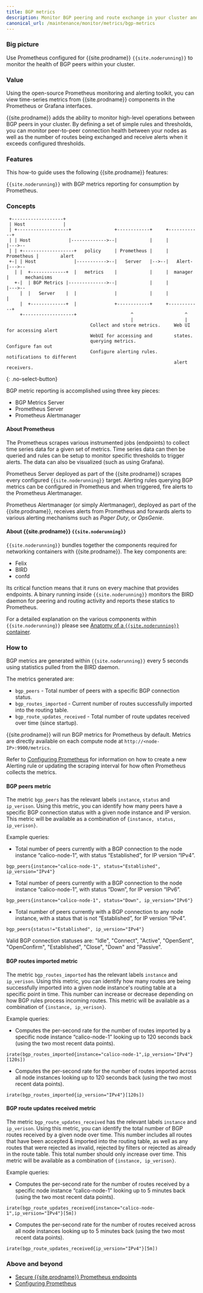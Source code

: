 ```yaml
---
title: BGP metrics
description: Monitor BGP peering and route exchange in your cluster and get alerts by defining rules and thresholds.
canonical_url: /maintenance/monitor/metrics/bgp-metrics
---
```


### Big picture

Use Prometheus configured for {{site.prodname}} `{{site.noderunning}}` to monitor the health of BGP peers within your cluster.

### Value

Using the open-source Prometheus monitoring and alerting toolkit, you can view time-series metrics from {{site.prodname}} components in the Prometheus or Grafana interfaces.  

{{site.prodname}} adds the ability to monitor high-level operations between BGP peers in your cluster. By defining a set of simple rules and thresholds, you can monitor peer-to-peer connection health between your nodes as well as the number of routes being exchanged and receive alerts when it exceeds configured thresholds.

### Features

This how-to guide uses the following {{site.prodname}} features:

`{{site.noderunning}}` with BGP metrics reporting for consumption by Prometheus.

### Concepts

```
 +-------------------+
 | Host              |
 | +-------------------+                +------------+     +------------+
 | | Host              |------------->--|            |     |            |--->--
 | | +-------------------+   policy     | Prometheus |     | Prometheus |        alert
 +-| | Host              |----------->--|   Server   |-->--|   Alert-   |--->--
   | |  +-------------+  |   metrics    |            |     |  manager   |      mechanisms
   +-|  | BGP Metrics |-------------->--|            |     |            |--->--
     |  |   Server    |  |              |            |     |            |
     |  +-------------+  |              +------------+     +------------+
     +-------------------+                    ^                   ^
                                              |                   |
                               Collect and store metrics.     Web UI for accessing alert
                               WebUI for accessing and        states.
                               querying metrics.              Configure fan out
                               Configure alerting rules.      notifications to different
                                                              alert receivers.
```
{: .no-select-button}

BGP metric reporting is accomplished using three key pieces:

- BGP Metrics Server
- Prometheus Server
- Prometheus Alertmanager

#### About Prometheus

The Prometheus scrapes various instrumented jobs (endpoints) to collect time series data for a given set of metrics. Time series data can then be queried and rules can be setup to monitor specific thresholds to trigger alerts. The data can also be visualized (such as using Grafana).

Prometheus Server deployed as part of the {{site.prodname}} scrapes every configured `{{site.noderunning}}` target. Alerting rules querying BGP metrics can be configured in Prometheus and when triggered, fire alerts to the Prometheus Alertmanager.

Prometheus Alertmanager (or simply Alertmanager), deployed as part of the {{site.prodname}}, receives alerts from Prometheus and forwards alerts to various alerting mechanisms such as _Pager Duty_, or _OpsGenie_.

#### About {{site.prodname}} `{{site.noderunning}}`

`{{site.noderunning}}` bundles together the components required for networking containers with {{site.prodname}}. The key components are:

- Felix
- BIRD
- confd

Its critical function means that it runs on every machine that provides endpoints. A binary running inside `{{site.noderunning}}` monitors the BIRD daemon for peering and routing activity and reports these statics to Prometheus.

For a detailed explanation on the various components within `{{site.noderunning}}` please see [Anatomy of a `{{site.noderunning}}` container]({{site.baseurl}}/reference/architecture/components).

### How to

BGP metrics are generated within `{{site.noderunning}}` every 5 seconds using statistics pulled from the BIRD daemon.

The metrics generated are:

- `bgp_peers` - Total number of peers with a specific BGP connection status.
- `bgp_routes_imported` - Current number of routes successfully imported into the routing table.
- `bgp_route_updates_received` - Total number of route updates received over time (since startup).

{{site.prodname}} will run BGP metrics for Prometheus by default. Metrics are directly available on each compute node at `http://<node-IP>:9900/metrics`.

Refer to [Configuring Prometheus]({{site.baseurl}}/maintenance/monitor/prometheus) for information on how to create a new Alerting rule or updating the scraping interval for how often Prometheus collects the metrics.

#### BGP peers metric
 
The metric `bgp_peers` has the relevant labels `instance`, `status` and `ip_verison`. Using this metric, you can identify how many peers have a specific BGP connection status with a given node instance and IP version. This metric will be available as a combination of `{instance, status, ip_verison}`.


Example queries:
- Total number of peers currently with a BGP connection to the node instance “calico-node-1”, with status “Established”, for IP version “IPv4”.
```
bgp_peers{instance="calico-node-1", status="Established", ip_version="IPv4"}
```
- Total number of peers currently with a BGP connection to the node instance “calico-node-1”, with status “Down”, for IP version “IPv6”.
```
bgp_peers{instance="calico-node-1", status="Down", ip_version="IPv6"}
```
- Total number of peers currently with a BGP connection to any node instance, with a status that is not “Established”, for IP version “IPv4”.
```
bgp_peers{status!="Established", ip_version="IPv4"}
```

Valid BGP connection statuses are: "Idle", "Connect", "Active", "OpenSent", "OpenConfirm", "Established", "Close", "Down" and "Passive".

#### BGP routes imported metric

The metric `bgp_routes_imported` has the relevant labels `instance` and `ip_verison`. Using this metric, you can identify how many routes are being successfully imported into a given node instance's routing table at a specific point in time. This number can increase or decrease depending on how BGP rules process incoming routes. This metric will be available as a combination of `{instance, ip_verison}`.

Example queries:
- Computes the per-second rate for the number of routes imported by a specific node instance “calico-node-1” looking up to 120 seconds back (using the two most recent data points).
```
irate(bgp_routes_imported{instance="calico-node-1",ip_version="IPv4"}[120s])
```
- Computes the per-second rate for the number of routes imported across all node instances looking up to 120 seconds back (using the two most recent data points).
```
irate(bgp_routes_imported{ip_version="IPv4"}[120s])
```

#### BGP route updates received metric

The metric `bgp_route_updates_received` has the relevant labels `instance` and `ip_verison`. Using this metric, you can identify the total number of BGP routes received by a given node over time. This number includes all routes that have been accepted & imported into the routing table, as well as any routes that were rejected as invalid, rejected by filters or rejected as already in the route table. This total number should only increase over time. This metric will be available as a combination of `{instance, ip_verison}`.

Example queries:
- Computes the per-second rate for the number of routes received by a specific node instance “calico-node-1” looking up to 5 minutes back (using the two most recent data points).
```
irate(bgp_route_updates_received{instance="calico-node-1",ip_version="IPv4"}[5m])
```
- Computes the per-second rate for the number of routes received across all node instances looking up to 5 minutes back (using the two most recent data points).
```
irate(bgp_route_updates_received{ip_version="IPv4"}[5m])
```

### Above and beyond

- [Secure {{site.prodname}} Prometheus endpoints]({{site.baseurl}}/security/comms/secure-metrics)
- [Configuring Prometheus]({{site.baseurl}}/maintenance/monitor/prometheus)
